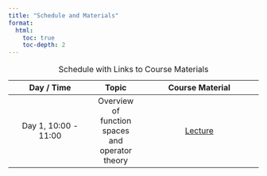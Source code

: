 ```yaml
---
title: "Schedule and Materials"
format: 
  html:
    toc: true
    toc-depth: 2
---
```


| Day / Time | Topic | Course Material | 
|:----------:|:-----:|:---------------:|
| Day 1, 10:00 - 11:00  | Overview of function spaces and operator theory | [Lecture](https://github.com/valeriavitelli/PhDcourse_FDA/blob/main/lectures/Lecture0.pdf)   |

: Schedule with Links to Course Materials


